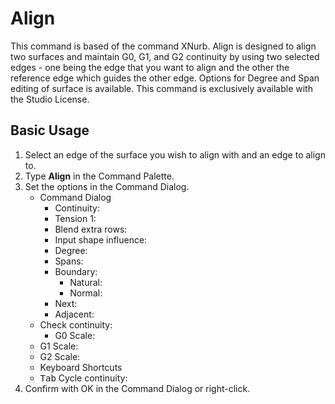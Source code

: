 
# Align

<Reference shortcut="" command="Align" button="" />

This command is based of the command XNurb. Align is designed to align two surfaces and maintain G0, G1, and G2 continuity by using two selected edges - one being the edge that you want to align and the other the reference edge which guides the other edge. Options for Degree and Span editing of surface is available. This command is exclusively available with the Studio License.

## Basic Usage

1. Select an edge of the surface you wish to align with and an edge to align to.
2. Type **Align** in the Command Palette.
3. Set the options in the Command Dialog.
    - <Kst>Command Dialog</Kst>
        - Continuity:
        - Tension 1:
        - Blend extra rows:
        - Input shape influence:
        - Degree:
        - Spans:
        - Boundary:
          - Natural:
          - Normal:
         - Next:
         - Adjacent:
     - Check continuity:
        - G0 Scale:
     - G1 Scale:
     - G2 Scale:
    - <Kst>Keyboard Shortcuts</Kst>
    - <kbd>Tab</kbd> Cycle continuity:
4. Confirm with OK in the Command Dialog or right-click.

<VideoPlayer fileName="align"/>